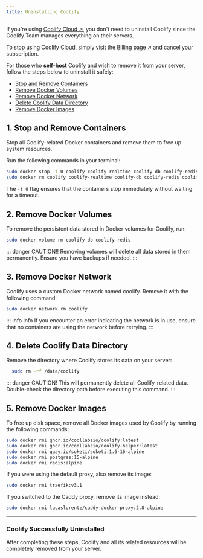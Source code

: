 ```yaml
---
title: Uninstalling Coolify
---
```




If you're using [Coolify Cloud ↗](https://coolify.io/pricing/), you don't need to uninstall Coolify since the Coolify Team manages everything on their servers. 

To stop using Coolify Cloud, simply visit the [Billing page ↗](https://app.coolify.io/subscription/) and cancel your subscription.

For those who **self-host** Coolify and wish to remove it from your server, follow the steps below to uninstall it safely:
- [Stop and Remove Containers](#_1-stop-and-remove-containers)
- [Remove Docker Volumes](#_2-remove-docker-volumes)
- [Remove Docker Network](#_3-remove-docker-network)
- [Delete Coolify Data Directory](#_4-delete-coolify-data-directory)
- [Remove Docker Images](#_5-remove-docker-images)


## 1. Stop and Remove Containers
Stop all Coolify-related Docker containers and remove them to free up system resources.

Run the following commands in your terminal:
```sh
sudo docker stop -t 0 coolify coolify-realtime coolify-db coolify-redis coolify-proxy
sudo docker rm coolify coolify-realtime coolify-db coolify-redis coolify-proxy
```
The `-t 0` flag ensures that the containers stop immediately without waiting for a timeout.


## 2. Remove Docker Volumes
To remove the persistent data stored in Docker volumes for Coolify, run:
```sh
sudo docker volume rm coolify-db coolify-redis
```
::: danger CAUTION!!
  Removing volumes will delete all data stored in them permanently. Ensure you have backups if needed.
:::


## 3. Remove Docker Network
Coolify uses a custom Docker network named coolify. Remove it with the following command:
```sh
sudo docker network rm coolify
```
::: info Info
  If you encounter an error indicating the network is in use, ensure that no containers are using the network before retrying.
:::


## 4. Delete Coolify Data Directory
Remove the directory where Coolify stores its data on your server:
```sh
  sudo rm -rf /data/coolify
```
::: danger CAUTION!
  This will permanently delete all Coolify-related data. Double-check the directory path before executing this command.
:::


## 5. Remove Docker Images
To free up disk space, remove all Docker images used by Coolify by running the following commands:
```sh
sudo docker rmi ghcr.io/coollabsio/coolify:latest
sudo docker rmi ghcr.io/coollabsio/coolify-helper:latest
sudo docker rmi quay.io/soketi/soketi:1.6-16-alpine
sudo docker rmi postgres:15-alpine
sudo docker rmi redis:alpine
```

If you were using the default proxy, also remove its image:
```sh
sudo docker rmi traefik:v3.1
```

If you switched to the Caddy proxy, remove its image instead:
```sh
sudo docker rmi lucaslorentz/caddy-docker-proxy:2.8-alpine
```

---

### Coolify Successfully Uninstalled
After completing these steps, Coolify and all its related resources will be completely removed from your server.
